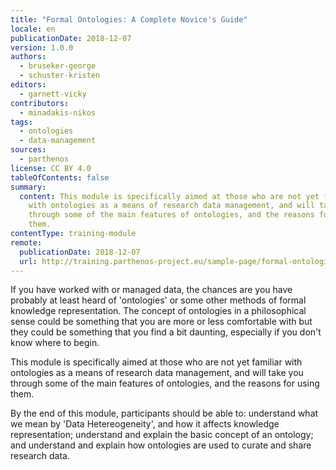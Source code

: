 ```yaml
---
title: "Formal Ontologies: A Complete Novice's Guide"
locale: en
publicationDate: 2018-12-07
version: 1.0.0
authors:
  - bruseker-george
  - schuster-kristen
editors:
  - garnett-vicky
contributors:
  - minadakis-nikos
tags:
  - ontologies
  - data-management
sources:
  - parthenos
license: CC BY 4.0
tableOfContents: false
summary:
  content: This module is specifically aimed at those who are not yet familiar
    with ontologies as a means of research data management, and will take you
    through some of the main features of ontologies, and the reasons for using
    them.
contentType: training-module
remote:
  publicationDate: 2018-12-07
  url: http://training.parthenos-project.eu/sample-page/formal-ontologies-a-complete-novices-guide/
---
```

If you have worked with or managed data, the chances are you have probably at least heard of 'ontologies' or some other methods of formal knowledge representation. The concept of ontologies in a philosophical sense could be something that you are more or less comfortable with but they could be something that you find a bit daunting, especially if you don't know where to begin.

This module is specifically aimed at those who are not yet familiar with ontologies as a means of research data management, and will take you through some of the main features of ontologies, and the reasons for using them.

By the end of this module, participants should be able to: understand what we mean by 'Data Hetereogeneity', and how it affects knowledge representation; understand and explain the basic concept of an ontology; and understand and explain how ontologies are used to curate and share research data.

<ExternalResource title="Interested in learning more?" subtitle="Check out Formal Ontologies: A Complete Novice's Guide on PARTHENOS" url="http://training.parthenos-project.eu/sample-page/formal-ontologies-a-complete-novices-guide/" />

